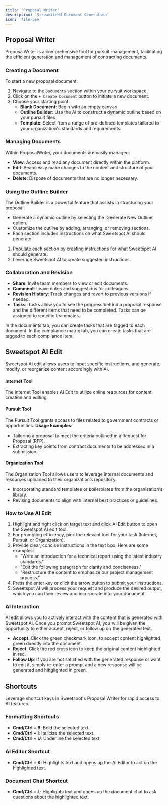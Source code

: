 ```yaml
---
title: 'Proposal Writer'
description: 'Streamlined Document Generation'
icon: 'file-pen'
---
```


## Proposal Writer

ProposalWriter is a comprehensive tool for pursuit management, facilitating the efficient generation and management of contracting documents.

### Creating a Document

To start a new proposal document:

1. Navigate to the `Documents` section within your pursuit workspace.
2. Click on the `+ Create Document` button to initiate a new document.
3. Choose your starting point:
   - **Blank Document**: Begin with an empty canvas 
   - **Outline Builder**: Use the AI to construct a dynamic outline based on your pursuit files
   - **Template**: Select from a range of pre-defined templates tailored to your organization's standards and requirements.

### Managing Documents

Within ProposalWriter, your documents are easily managed:

- **View**: Access and read any document directly within the platform.
- **Edit**: Seamlessly make changes to the content and structure of your documents.
- **Delete**: Dispose of documents that are no longer necessary.

### Using the Outline Builder

The Outline Builder is a powerful feature that assists in structuring your proposal:

- Generate a dynamic outline by selecting the ‘Generate New Outline’ option.
- Customize the outline by adding, arranging, or removing sections.
- Each section includes instructions on what Sweetspot AI should generate:
1. Populate each section by creating instructions for what Sweetspot AI should generate. 
2. Leverage Sweetspot AI to create suggested instructions. 

### Collaboration and Revision
- **Share**: Invite team members to view or edit documents.
- **Comment**: Leave notes and suggestions for colleagues.
- **Revision History**: Track changes and revert to previous versions if needed.
- **Tasks**: Tasks allow you to see the progress behind a proposal response and the different items that need to be completed. Tasks can be assigned to specific teammates. 

<Info> In the documents tab, you can create tasks that are tagged to each document.</Info> 
<Info> In the compliance matrix tab, you can create tasks that are tagged to each compliance item.</Info> 

## Sweetspot AI Edit
Sweetspot AI edit allows users to input specific instructions, and generate, modify, or reorganize content accordingly with AI. 

#### Internet Tool
The Internet Tool enables AI Edit to utilize online resources for content creation and editing. 

#### Pursuit Tool
The Pursuit Tool grants access to files related to government contracts or opportunities. 
**Usage Examples:**
- Tailoring a proposal to meet the criteria outlined in a Request for Proposal (RFP).
- Extracting key points from contract documents to be addressed in a submission.

#### Organization Tool
The Organization Tool allows users to leverage internal documents and resources uploaded to their organization’s repository. 
- Incorporating standard templates or boilerplates from the organization's library.
- Revising documents to align with internal best practices or guidelines.



### How to Use AI Edit
1. Highlight and right click on target text and click AI Edit button to open the Sweetspot AI edit tool. 
2. For prompting efficiency, pick the relevant tool for your task (Internet, Pursuit, or Organization).
3. Provide clear, concise instructions in the text box. Here are some examples:
   - "Write an introduction for a technical report using the latest industry standards."
   - "Edit the following paragraph for clarity and conciseness."
   - "Restructure the content to emphasize our project management process."
4. Press the enter key or click the arrow button to submit your instructions.
5. Sweetspot AI will process your request and produce the desired output, which you can then review and incorporate into your document.

### AI Interaction 
AI edit allows you to actively interact with the content that is generated with Sweetspot AI. Once you prompt Sweetspot AI, you will be given the opportunity to either accept, reject, or follow up on the generated text. 
- **Accept**: Click the green checkmark icon, to accept content highlighted green directly into the document. 
- **Reject**: Click the red cross icon to keep the original content highlighted in red. 
- **Follow Up**: If you are not satisfied with the generated response or want to edit it, simply re-enter a prompt and a new response will be generated and hihglighted in green. 

## Shortcuts

Leverage shortcut keys in Sweetspot's Proposal Writer for rapid access to AI features.

### Formatting Shortcuts

- **Cmd/Ctrl + B**: Bold the selected text.
- **Cmd/Ctrl + I**: Italicize the selected text.
- **Cmd/Ctrl + U**: Underline the selected text.

### AI Editor Shortcut

- **Cmd/Ctrl + K**: Highlights text and opens up the AI Editor to act on the highlighted text.

### Document Chat Shortcut

- **Cmd/Ctrl + L**: Highlights text and opens up the document chat to ask questions about the highlighted text.


